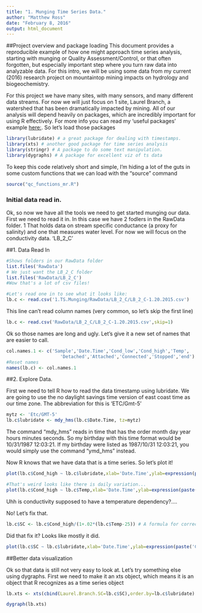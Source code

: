 ```yaml
---
title: "1. Munging Time Series Data."
author: "Matthew Ross"
date: "February 8, 2016"
output: html_document
---
```


##Project overview and package loading
This document provides a reproducible example of how one might approach time series analysis, starting with munging or Quality Assessment/Control, or that often forgotten, but especially important step where you turn raw data into analyzable data. For this intro, we will be using some data from my current (2016) research project on mountaintop mining impacts on hydrology and biogeochemistry.

For this project we have many sites, with many sensors, and many different data streams. For now we will just focus on 1 site, Laurel Branch, a watershed that has been dramatically impacted by mining. All of our analysis will depend heavily on packages, which are incredibly important for using R effectively. For more info you can read my 'useful packages' example [here:](https://github.com/matthewross07/ShinyTutorial_Practice/tree/master/Useful_Package_Examples). So let's load those packages



```r
library(lubridate) # a great package for dealing with timestamps. 
library(xts) # another good package for time series analysis
library(stringr) # A package to do some text manipulation. 
library(dygraphs) # A package for excellent viz of ts data
```


To keep this code relatively short and simple, I'm hiding a lot of the guts in some custom functions that we can load with the "source" command

```r
source("qc_functions_mr.R")
```

### Initial data read in. 

Ok, so now we have all the tools we need to get started munging our data. First we need to read it in. In this case we have 2 fodlers in the RawData folder. 1 That holds data on stream specific conductance (a proxy for salinity) and one that measures water level. For now we will focus on the conductivity data. 'LB_2_C'


##1. Data Read In 
```r
#Shows folders in our RawData folder
list.files('RawData')
# We just want the LB_2_C folder
list.files('RawData/LB_2_C')
#Wow that's a lot of csv files!

```


```r
#Let's read one in to see what it looks like:
lb.c <- read.csv('1.TS.Munging/RawData/LB_2_C/LB_2_C-1.20.2015.csv')
```
This line can't read column names (very common, so let's skip the first line)


```r
lb.c <- read.csv('RawData/LB_2_C/LB_2_C-1.20.2015.csv',skip=1)

```


Ok so those names are long and ugly. Let's give it a new set of names that are easier to call. 
```r
col.names.1 <- c('Sample','Date.Time','Cond_low','Cond_high','Temp',
                    'Detached','Attached','Connected','Stopped','end')
#Reset names
names(lb.c) <- col.names.1

```


##2. Explore Data. 

First we need to tell R how to read the data timestamp using lubridate. We are going to use the no daylight savings time version of east coast time as our time zone. The abbreviation for this is 'ETC/Gmt-5' 

```r
mytz <- 'Etc/GMT-5'
lb.c$lubridate <- mdy_hms(lb.c$Date.Time, tz=mytz)
```

The command "mdy_hms" reads in time that has the order month day year hours minutes seconds. So my birthday with this time format would be 10/31/1987 12:03:21. If my birthday were listed as 1987/10/31 12:03:21, you would simply use the command "ymd_hms" instead. 

Now R knows that we have data that is a time series. So let's plot it!

```r
plot(lb.c$Cond_high ~ lb.c$lubridate,xlab='Date.Time',ylab=expression(paste('Conductivity (', mu,'S/cm)',sep='')))

#That's weird looks like there is daily variation...
plot(lb.c$Cond_high ~ lb.c$Temp,xlab='Date.Time',ylab=expression(paste('Conductivity (', mu,'S/cm)',sep='')))
```

Uhh is conductivity supposed to have a temperature dependency?....

No! Let's fix that. 

```r
lb.c$SC <- lb.c$Cond_high/(1+.02*(lb.c$Temp-25)) # A formula for correcting conductivity by temperature. 

```

Did that fix it? Looks like mostly it did. 
```r
plot(lb.c$SC ~ lb.c$lubridate,xlab='Date.Time',ylab=expression(paste('Conductivity (', mu,'S/cm)',sep='')))
```


##Better data visualization

Ok so that data is still not very easy to look at. Let's try something else using dygraphs. First we need to make it an xts object, which means it is an object that R recognizes as a time series object
```r
lb.xts <- xts(cbind(Laurel.Branch.SC=lb.c$SC),order.by=lb.c$lubridate)

dygraph(lb.xts)


```